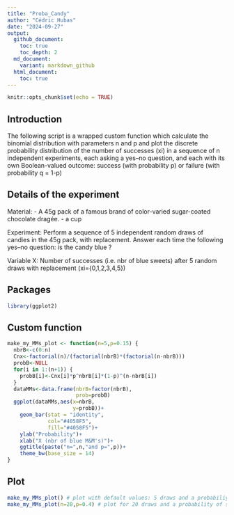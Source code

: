 ```yaml
---
title: "Proba_Candy"
author: "Cédric Hubas"
date: "2024-09-27"
output: 
  github_document:
    toc: true
    toc_depth: 2
  md_document:
    variant: markdown_github
  html_document:
    toc: true
---
```


```r
knitr::opts_chunk$set(echo = TRUE)
```

## Introduction
The following script is a wrapped custom function which calculate the binomial distribution with parameters n and p and plot the discrete probability distribution of the number of successes (xi) in a sequence of n independent experiments, each asking a yes–no question, and each with its own Boolean-valued outcome: success (with probability p) or failure (with probability q = 1-p)

## Details of the experiment
Material:
- A 45g pack of a famous brand of color-varied sugar-coated chocolate dragée.
- a cup

Experiment: Perform a sequence of 5 independent random draws of candies in the 45g pack, with replacement. Answer each time the following yes–no question: is the candy blue ?

Variable X: Number of successes (i.e. nbr of blue sweets) after 5 random draws with replacement (xi={0,1,2,3,4,5})

## Packages

```r
library(ggplot2)
```

## Custom function
```r
make_my_MMs_plot <- function(n=5,p=0.15) {
  nbrB<-c(0:n)
  Cnx<-factorial(n)/(factorial(nbrB)*(factorial(n-nbrB)))
  probB<-NULL
  for(i in 1:(n+1)) {
    probB[i]<-Cnx[i]*p^nbrB[i]*(1-p)^(n-nbrB[i])
  }
  dataMMs<-data.frame(nbrB=factor(nbrB),
                      prob=probB)
  ggplot(dataMMs,aes(x=nbrB,
                     y=probB))+
    geom_bar(stat = "identity",
             col="#4058F5",
             fill="#4058F5")+
    ylab("Probability")+
    xlab("X (nbr of blue M&M's)")+
    ggtitle(paste("n=",n,"and p=",p))+
    theme_bw(base_size = 14)
}
```

## Plot
```r
make_my_MMs_plot() # plot with default values: 5 draws and a probabiliyt of success of 0.15
make_my_MMs_plot(n=20,p=0.4) # plot for 20 draws and a probability of success of 0.4
```
